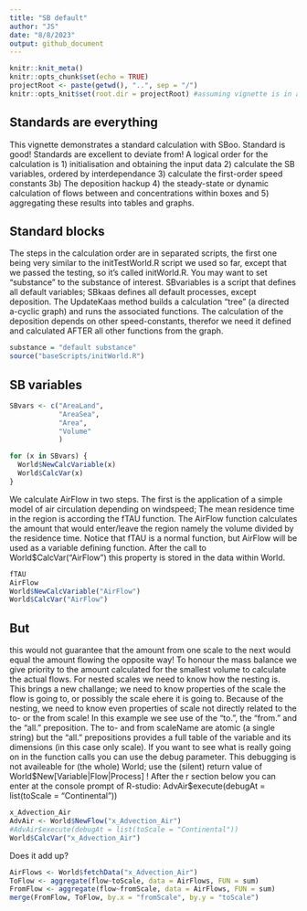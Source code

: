 ```yaml
---
title: "SB default"
author: "JS"
date: "8/8/2023"
output: github_document
---
```


```r
knitr::knit_meta()
knitr::opts_chunk$set(echo = TRUE)
projectRoot <- paste(getwd(), "..", sep = "/")
knitr::opts_knit$set(root.dir = projectRoot) #assuming vignette is in a direct subfolder of the project
```

## Standards are everything

This vignette demonstrates a standard calculation with SBoo. Standard is good! Standards are excellent to deviate from!
A logical order for the calculation is 1) initialisation and obtaining the input data 2) calculate the SB variables, ordered by interdependance 
3) calculate the first-order speed constants 3b) The deposition hackup 4) the steady-state or dynamic calculation of flows between and concentrations within boxes and 5) aggregating these results into tables and graphs.

## Standard blocks 
The steps in the calculation order are in separated scripts, the first one being very similar to the initTestWorld.R script we used so far, except that we passed the testing, so it's called initWorld.R. You may want to set "substance" to the substance of interest. SBvariables is a script that defines all default variables; SBkaas defines all default processes, except deposition. The UpdateKaas method builds a calculation "tree" (a directed a-cyclic graph) and runs the associated functions. The calculation of the deposition depends on other speed-constants, therefor we need it defined and calculated AFTER all other functions from the graph.

```r
substance = "default substance"
source("baseScripts/initWorld.R")

```

## SB variables 



```r
SBvars <- c("AreaLand",
            "AreaSea",
            "Area",
            "Volume"
            )

for (x in SBvars) {
  World$NewCalcVariable(x)
  World$CalcVar(x)
}
```

We calculate AirFlow in two steps. The first is the application of a simple model of air circulation depending on windspeed; The mean residence time in the region is according the fTAU function. The AirFlow function calculates the amount that would enter/leave the region namely the volume divided by the residence time. Notice that fTAU is a normal function, but AirFlow will be used as a variable defining function. After the call to World\$CalcVar("AirFlow") this property is stored in the data within World.

```r
fTAU
AirFlow
World$NewCalcVariable("AirFlow")
World$CalcVar("AirFlow")
```

## But

this would not guarantee that the amount from one scale to the next would equal the amount flowing the opposite way! To honour the mass balance we give priority to the amount calculated for the smallest volume to calculate the actual flows. For nested scales we need to know how the nesting is. This brings a new challange; we need to know properties of the scale the flow is going to, or possibly the scale ehere it is going to. Because of the nesting, we need to know even properties of scale not directly related to the to- or the from scale! In this example we see use of the "to.", the "from." and the "all." preposition. The to- and from scaleName are atomic (a single string) but the "all." prepositions provides a full table of the variable and its dimensions (in this case only scale). If you want to see what is really going on in the function calls you can use the debug parameter. This debugging is not availeable for (the whole) World; use the (silent) return value of World\$New[Variable\|Flow\|Process] ! After the r section below you can enter at the console prompt of R-studio: AdvAir\$execute(debugAt = list(toScale = "Continental"))

```r
x_Advection_Air
AdvAir <- World$NewFlow("x_Advection_Air")
#AdvAir$execute(debugAt = list(toScale = "Continental"))
World$CalcVar("x_Advection_Air")
```

Does it add up?

```r
AirFlows <- World$fetchData("x_Advection_Air")
ToFlow <- aggregate(flow~toScale, data = AirFlows, FUN = sum)
FromFlow <- aggregate(flow~fromScale, data = AirFlows, FUN = sum)
merge(FromFlow, ToFlow, by.x = "fromScale", by.y = "toScale")
```
